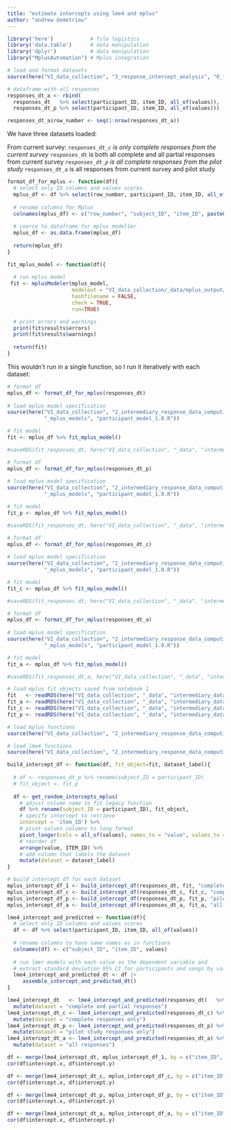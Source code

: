 ```yaml
---
title: "estimate intercepts using lme4 and mplus"
author: "andrew demetriou"
---
```


```r
library('here')            # file logistics
library('data.table')      # data manipulation
library('dplyr')           # data manipulation
library("MplusAutomation") # Mplus integration

# load and format datasets
source(here("VI_data_collection", "3_response_intercept_analysis", "0_format_response_data_1.1.R"))
```

```r
# dataframe with all responses
responses_dt_a <- rbind(
  responses_dt   %>% select(participant_ID, item_ID, all_of(values)), 
  responses_dt_p %>% select(participant_ID, item_ID, all_of(values)))

responses_dt_a$row_number <- seq(1:nrow(responses_dt_a))
```

We have three datasets loaded:

From current survey:
*`responses_dt_c` is only complete responses from the current survey
*`responses_dt` is both all complete and all partial responses from current survey
*`responses_dt_p` is all complete responses from the pilot study
*`responses_dt_a` is all responses from current survey and pilot study

```r
format_df_for_mplus <- function(df){
  # select only ID columns and values scores
  mplus_df <- df %>% select(row_number, participant_ID, item_ID, all_of(values))
  
  # rename columns for Mplus
  colnames(mplus_df) <- c("row_number", "subject_ID", "item_ID", paste0("y", seq(1, 10)))
  
  # coerce to dataframe for mplus modeller
  mplus_df <- as.data.frame(mplus_df)
  
  return(mplus_df)
}
```

```r
fit_mplus_model <- function(df){
  
  # run mplus model
 fit <- mplusModeler(mplus_model, 
                     modelout = "VI_data_collection/_data/mplus_output/participant_model_1.0.inp", 
                     hashfilename = FALSE,
                     check = TRUE,
                     run=TRUE)

  # print errors and warnings
  print(fit$results$errors)
  print(fit$results$warnings)
  
  return(fit)
}
```

This wouldn't run in a single function, so I run it iteratively with each dataset:

```r
# format df
mplus_df <- format_df_for_mplus(responses_dt)  
  
# load mplus model specification
source(here("VI_data_collection", "2_intermediary_response_data_computing",
            "_mplus_models", "participant_model_1.0.R"))

# fit model
fit <- mplus_df %>% fit_mplus_model()

#saveRDS(fit_responses_dt, here("VI_data_collection", "_data", "intermediary_data", "mplus_participant_model_1.0.RDS"))
```

```r
# format df
mplus_df <- format_df_for_mplus(responses_dt_p)  
  
# load mplus model specification
source(here("VI_data_collection", "2_intermediary_response_data_computing",
            "_mplus_models", "participant_model_1.0.R"))

# fit model
fit_p <- mplus_df %>% fit_mplus_model()

#saveRDS(fit_responses_dt, here("VI_data_collection", "_data", "intermediary_data", "mplus_participant_model_p_1.0.RDS"))
```

```r
# format df
mplus_df <- format_df_for_mplus(responses_dt_c)  
  
# load mplus model specification
source(here("VI_data_collection", "2_intermediary_response_data_computing",
            "_mplus_models", "participant_model_1.0.R"))

# fit model
fit_c <- mplus_df %>% fit_mplus_model()

#saveRDS(fit_responses_dt, here("VI_data_collection", "_data", "intermediary_data", "mplus_participant_model_c_1.0.RDS"))
```
```r
# format df
mplus_df <- format_df_for_mplus(responses_dt_a)  
  
# load mplus model specification
source(here("VI_data_collection", "2_intermediary_response_data_computing",
            "_mplus_models", "participant_model_1.0.R"))

# fit model
fit_a <- mplus_df %>% fit_mplus_model()

#saveRDS(fit_responses_dt_a, here("VI_data_collection", "_data", "intermediary_data", "mplus_participant_model_a_1.0.RDS"))
```
```r
# load mplus fit objects saved from notebook 1
fit   <- readRDS(here("VI_data_collection", "_data", "intermediary_data", "mplus_participant_model_1.0.RDS"))
fit_a <- readRDS(here("VI_data_collection", "_data", "intermediary_data", "mplus_participant_model_a_1.0.RDS"))
fit_c <- readRDS(here("VI_data_collection", "_data", "intermediary_data", "mplus_participant_model_c_1.0.RDS"))
fit_p <- readRDS(here("VI_data_collection", "_data", "intermediary_data", "mplus_participant_model_p_1.0.RDS"))
```


```r
# load mplus functions
source(here("VI_data_collection", "2_intermediary_response_data_computing", "_functions", "mplus_descriptives_function_1.7.R"))

# load lme4 functions
source(here("VI_data_collection", "2_intermediary_response_data_computing", "_functions", "lme4_descriptives_function_1.7.R"))
```

```r
build_intercept_df <- function(df, fit_object=fit, dataset_label){
  
  # df <- responses_dt_p %>% rename(subject_ID = participant_ID)
  # fit_object <- fit_p
  
  df <- get_random_intercepts_mplus(
    # adjust column name to fit legacy function
    df %>% rename(subject_ID = participant_ID), fit_object, 
    # specify intercept to retrieve
    intercept = 'item_ID') %>%
    # pivot values columns to long format
    pivot_longer(cols = all_of(values), names_to = "value", values_to = "intercept") %>% 
    # reorder df
    arrange(value, ITEM_ID) %>%
    # add column that labels the dataset
    mutate(dataset = dataset_label)
}
```

```r
# build intercept df for each dataset
mplus_intercept_df_1 <- build_intercept_df(responses_dt, fit, "complete and partial responses") %>% rename(item_ID = ITEM_ID)
mplus_intercept_df_c <- build_intercept_df(responses_dt_c, fit_c, "complete responses only") %>% rename(item_ID = ITEM_ID)
mplus_intercept_df_p <- build_intercept_df(responses_dt_p, fit_p, "pilot study responses only") %>% rename(item_ID = ITEM_ID)
mplus_intercept_df_a <- build_intercept_df(responses_dt_a, fit_a, "all responses") %>% rename(item_ID = ITEM_ID)
```

```r
lme4_intercept_and_predicted <- function(df){
  # select only ID columns and values scores
  df <- df %>% select(participant_ID, item_ID, all_of(values))
  
  # rename columns to have same names as in functions
  colnames(df) <- c("subject_ID", "item_ID", values)
  
  # run lmer models with each value as the dependent variable and
  # extract standard deviation 95% CI for participants and songs by value
  lme4_intercept_and_predicted_dt <- df |> 
     assemble_intercept_and_predicted_dt()
}
```

```r
lme4_intercept_dt   <- lme4_intercept_and_predicted(responses_dt)   %>% 
  mutate(dataset = "complete and partial responses")
lme4_intercept_dt_c <- lme4_intercept_and_predicted(responses_dt_c) %>% 
  mutate(dataset = "complete responses only")
lme4_intercept_dt_p <- lme4_intercept_and_predicted(responses_dt_p) %>% 
  mutate(dataset = "pilot study responses only")
lme4_intercept_dt_a <- lme4_intercept_and_predicted(responses_dt_a) %>% 
  mutate(dataset = "all responses")
```

```r
df <- merge(lme4_intercept_dt, mplus_intercept_df_1, by = c("item_ID", "value"))
cor(df$intercept.x, df$intercept.y)

df <- merge(lme4_intercept_dt_c, mplus_intercept_df_c, by = c("item_ID", "value"))
cor(df$intercept.x, df$intercept.y)

df <- merge(lme4_intercept_dt_p, mplus_intercept_df_p, by = c("item_ID", "value"))
cor(df$intercept.x, df$intercept.y)

df <- merge(lme4_intercept_dt_a, mplus_intercept_df_a, by = c("item_ID", "value"))
cor(df$intercept.x, df$intercept.y)
```


